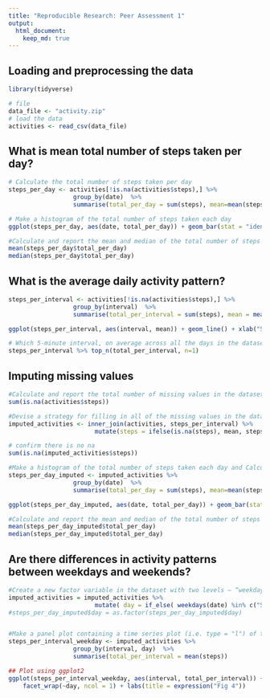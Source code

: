```yaml
---
title: "Reproducible Research: Peer Assessment 1"
output: 
  html_document:
    keep_md: true
---
```



## Loading and preprocessing the data
```r
library(tidyverse)

# file
data_file <- "activity.zip"
# load the data
activities <- read_csv(data_file)
```


## What is mean total number of steps taken per day?
```r
# Calculate the total number of steps taken per day
steps_per_day <- activities[!is.na(activities$steps),] %>% 
                  group_by(date)  %>% 
                  summarise(total_per_day = sum(steps), mean=mean(steps))

# Make a histogram of the total number of steps taken each day
ggplot(steps_per_day, aes(date, total_per_day)) + geom_bar(stat = "identity") 

#Calculate and report the mean and median of the total number of steps taken per day
mean(steps_per_day$total_per_day)
median(steps_per_day$total_per_day)
```

## What is the average daily activity pattern?
```r
steps_per_interval <- activities[!is.na(activities$steps),] %>% 
                  group_by(interval)  %>% 
                  summarise(total_per_interval = sum(steps), mean = mean(steps), median=median(steps))

ggplot(steps_per_interval, aes(interval, mean)) + geom_line() + xlab("5-minute") + ylab("Mean Steps Taken Interval")

```

```r
# Which 5-minute interval, on average across all the days in the dataset, contains the maximum number of steps?
steps_per_interval %>% top_n(total_per_interval, n=1)
```

## Imputing missing values
```r
#Calculate and report the total number of missing values in the dataset (i.e. the total number of rows with NAs)
sum(is.na(activities$steps))

#Devise a strategy for filling in all of the missing values in the dataset. The strategy does not need to be sophisticated. For example, you could use the mean/median for that day, or the mean for that 5-minute interval, etc.
imputed_activities <- inner_join(activities, steps_per_interval) %>%
                        mutate(steps = ifelse(is.na(steps), mean, steps))

# confirm there is no na
sum(is.na(imputed_activities$steps))

#Make a histogram of the total number of steps taken each day and Calculate and report the mean and median total number of steps taken per day. Do these values differ from the estimates from the first part of the assignment? What is the impact of imputing missing data on the estimates of the total daily number of steps?
steps_per_day_imputed <- imputed_activities %>%
                  group_by(date)  %>% 
                  summarise(total_per_day = sum(steps), mean=mean(steps))

ggplot(steps_per_day_imputed, aes(date, total_per_day)) + geom_bar(stat = "identity")

#Calculate and report the mean and median of the total number of steps taken per day
mean(steps_per_day_imputed$total_per_day)
median(steps_per_day_imputed$total_per_day)
```


## Are there differences in activity patterns between weekdays and weekends?
```r
#Create a new factor variable in the dataset with two levels – “weekday” and “weekend” indicating whether a given date is a weekday or weekend day.
imputed_activities = imputed_activities %>% 
                        mutate( day = if_else( weekdays(date) %in% c("Saturday","Sunday"), "Weekend", "Weekday") )
#steps_per_day_imputed$day = as.factor(steps_per_day_imputed$day)


#Make a panel plot containing a time series plot (i.e. type = "l") of the 5-minute interval (x-axis) and the average number of steps taken, averaged across all weekday days or weekend days (y-axis). See the README file in the GitHub repository to see an example of what this plot should look like using simulated data.
steps_per_interval_weekday <- imputed_activities %>% 
                  group_by(interval, day)  %>% 
                  summarise(total_per_interval = mean(steps))

## Plot using ggplot2
ggplot(steps_per_interval_weekday, aes(interval, total_per_interval)) + geom_line(color = "steelblue4", lwd = 1) + 
    facet_wrap(~day, ncol = 1) + labs(title = expression("Fig 4"))
```